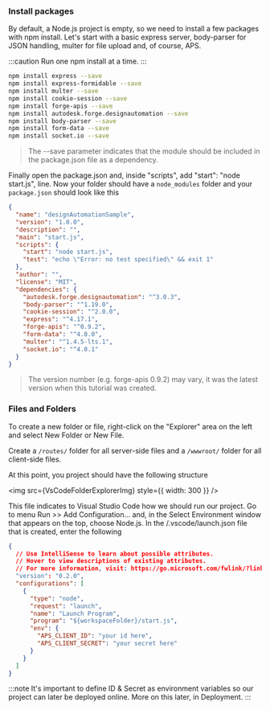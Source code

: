 
### Install packages

By default, a Node.js project is empty, so we need to install a few packages with npm install. Let's start with a basic express server, body-parser for JSON handling, multer for file upload and, of course, APS.

:::caution
Run one npm install at a time.
:::

```bash
npm install express --save
npm install express-formidable --save
npm install multer --save
npm install cookie-session --save
npm install forge-apis --save
npm install autodesk.forge.designautomation --save
npm install body-parser --save
npm install form-data --save
npm install socket.io --save

```

> The --save parameter indicates that the module should be included in the package.json file as a dependency.

Finally open the package.json and, inside "scripts", add "start": "node start.js", line. Now your folder should have a `node_modules` folder and your `package.json` should look like this

```json title=package.json
{
  "name": "designAutomationSample",
  "version": "1.0.0",
  "description": "",
  "main": "start.js",
  "scripts": {
    "start": "node start.js",
    "test": "echo \"Error: no test specified\" && exit 1"
  },
  "author": "",
  "license": "MIT",
  "dependencies": {
    "autodesk.forge.designautomation": "^3.0.3",
    "body-parser": "^1.19.0",
    "cookie-session": "^2.0.0",
    "express": "^4.17.1",
    "forge-apis": "^0.9.2",
    "form-data": "^4.0.0",
    "multer": "^1.4.5-lts.1",
    "socket.io": "^4.0.1"
  }
}
```

> The version number (e.g. forge-apis 0.9.2) may vary, it was the latest version when this tutorial was created.

### Files and Folders

To create a new folder or file, right-click on the "Explorer" area on the left and select New Folder or New File.

Create a `/routes/` folder for all server-side files and a `/wwwroot/` folder for all client-side files.

At this point, you project should have the following structure

<img src={VsCodeFolderExplorerImg} style={{ width: 300 }} />

This file indicates to Visual Studio Code how we should run our project. Go to menu Run >> Add Configuration... and, in the Select Environment window that appears on the top, choose Node.js. In the /.vscode/launch.json file that is created, enter the following

```json title=launch.json
{
  // Use IntelliSense to learn about possible attributes.
  // Hover to view descriptions of existing attributes.
  // For more information, visit: https://go.microsoft.com/fwlink/?linkid=830387
  "version": "0.2.0",
  "configurations": [
    {
      "type": "node",
      "request": "launch",
      "name": "Launch Program",
      "program": "${workspaceFolder}/start.js",
      "env": {
        "APS_CLIENT_ID": "your id here",
        "APS_CLIENT_SECRET": "your secret here"
      }
    }
  ]
}
```

:::note
It's important to define ID & Secret as environment variables so our project can later be deployed online. More on this later, in Deployment.
:::
